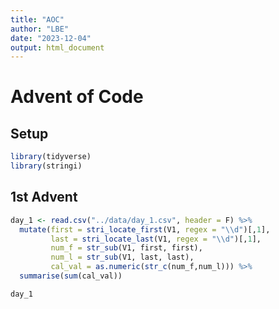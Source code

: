 ```yaml
---
title: "AOC"
author: "LBE"
date: "2023-12-04"
output: html_document
---
```


# Advent of Code

## Setup

```r
library(tidyverse)
library(stringi)
```

## 1st Advent

```r
day_1 <- read.csv("../data/day_1.csv", header = F) %>% 
  mutate(first = stri_locate_first(V1, regex = "\\d")[,1],
         last = stri_locate_last(V1, regex = "\\d")[,1],
         num_f = str_sub(V1, first, first),
         num_l = str_sub(V1, last, last),
         cal_val = as.numeric(str_c(num_f,num_l))) %>% 
  summarise(sum(cal_val))

day_1

```
